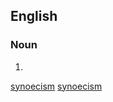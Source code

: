 ==English==

===Noun===
{{en-noun}}

# {{alternative spelling of|synoecism|lang=en}}

[[Category:English words suffixed with -ism|synoecism]]
[[Category:English terms spelled with Œ|synoecism]]